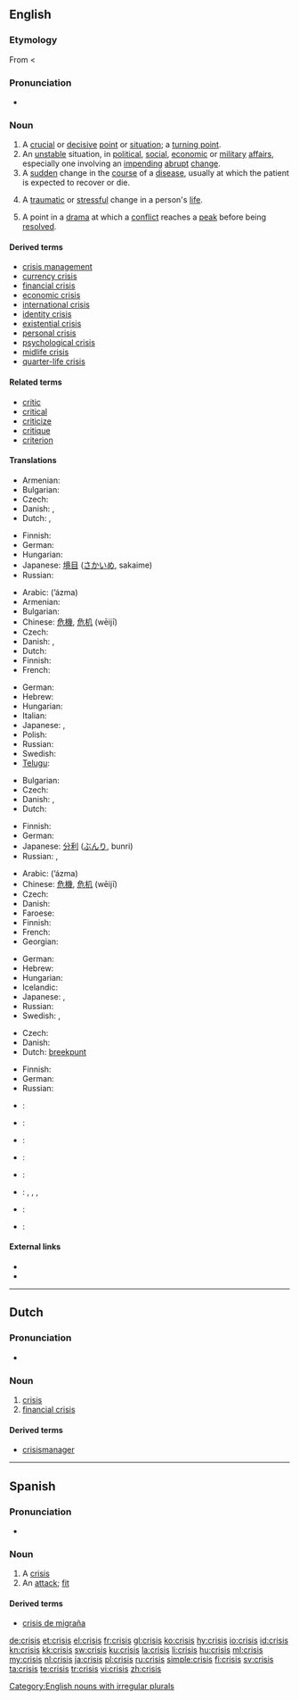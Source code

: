 {{wikipedia|dab=Crisis (disambiguation)|mul=Crisis}}
==English==

===Etymology===
From {{etyl|grc|en}} {{term|κρίσις|sc=polytonic|tr=krisis||a separating, power of distinguishing, decision, choice, election, judgment, dispute|lang=grc}} < {{term|κρίνω|sc=polytonic|tr=krinō||pick out, choose, decide, judge|lang=grc}}

===Pronunciation===
* {{audio|En-us-crisis.ogg|Audio (US)}}

===Noun===
{{en-noun|crises}}

# A [[crucial]] or [[decisive]] [[point]] or [[situation]]; a [[turning point]].
# An [[unstable]] situation, in [[political]], [[social]], [[economic]] or [[military]] [[affair]]s, especially one involving an [[impending]] [[abrupt]] [[change]].
# A [[sudden]] change in the [[course]] of a [[disease]], usually at which the patient is expected to recover or die.
# {{psychology}} A [[traumatic]] or [[stressful]] change in a person's [[life]].
# {{drama}} A point in a [[drama]] at which a [[conflict]] reaches a [[peak]] before being [[resolved]].

====Derived terms====
* [[crisis management]]
* [[currency crisis]]
* [[financial crisis]]
* [[economic crisis]]
* [[international crisis]]
* [[identity crisis]]
* [[existential crisis]]
* [[personal crisis]]
* [[psychological crisis]]
* [[midlife crisis]]
* [[quarter-life crisis]]

====Related terms====
* [[critic]]
* [[critical]]
* [[criticize]]
* [[critique]]
* [[criterion]]

====Translations====
{{trans-top|crucial or decisive point or situation; a turning point}}
* Armenian: {{t-|hy|ճգնաժամ|tr=č̣gnažam}}
* Bulgarian: {{t+|bg|криза|f}}
* Czech: {{t-|cs|rozhodující}} {{t+|cs|okamžik|m}}
* Danish: {{t|da|vendepunkt|n}}, {{t-|da|krise|c}}
* Dutch: {{t+|nl|crisis|f}}, {{t-|nl|keerpunt|n}}
{{trans-mid}}
* Finnish: {{t+|fi|kriisi}}
* German: {{t+|de|Krise|f}}
* Hungarian: {{t+|hu|krízis}}
* Japanese: [[境目]] ([[さかいめ]], sakaime)
* Russian: {{t+|ru|кризис|m|tr=krízis}}
{{trans-bottom}}

{{trans-top|unstable situation in political, social, economic or military affairs}}
* Arabic: {{Arab|[[أزمة]]}} (ʼázma) {{f}}
* Armenian: {{t-|hy|ճգնաժամ|tr=č̣gnažam}}
* Bulgarian: {{t+|bg|криза|f}}
* Chinese: [[危機]], [[危机]] (wēijī)
* Czech: {{t-|cs|krize|f}}
* Danish: {{t|da|krisetilstand|c}}, {{t-|da|krise|c}}
* Dutch: {{t+|nl|crisis|f}}
* Finnish: {{t+|fi|kriisi}}
* French: {{t+|fr|crise|f}}
{{trans-mid}}
* German: {{t+|de|Krise|f}}
* Hebrew: {{t-|he|משבר|m|tr=mashber}}
* Hungarian: {{t+|hu|válság}}
* Italian: {{t-|it|crisi|f}}
* Japanese: {{t+|ja|危機|tr=[[きき]], kiki}} , {{t|ja|クライシス|tr=kuraishisu}}
* Polish: {{t+|pl|kryzys}}
* Russian: {{t+|ru|кризис|m|tr=krízis}}
* Swedish: {{t+|sv|kris}}
* [[Telugu]]: {{t|te|సంక్షోభం|tr=sankshObham}}
{{trans-bottom}}

{{trans-top|sudden change in the course of a disease}}
* Bulgarian: {{t+|bg|криза|f}}
* Czech: {{t-|cs|krize|f}}
* Danish: {{t|da|vendepunkt|n}}, {{t-|da|krise|c}}
* Dutch: {{t+|nl|crisis|f}}
{{trans-mid}}
* Finnish: {{t+|fi|kriisi}}
* German: {{t+|de|Krise|f}}
* Japanese: [[分利]] ([[ぶんり]], bunri)
* Russian: {{t+|ru|кризис|m|tr=krízis}}, {{t|ru|криз|m|tr=kriz}}
{{trans-bottom}}

{{trans-top|traumatic or stressful change in a person's life}}
* Arabic: {{Arab|[[أزمة]]}} (ʼázma) {{f}}
* Chinese: [[危機]], [[危机]] (wēijī)
* Czech: {{t-|cs|krize|f}}
* Danish: {{t-|da|krise|c}}
* Faroese: {{t-|fo|kreppa|f|xs=Faroese}}
* Finnish: {{t+|fi|kriisi}}
* French: {{t+|fr|crise|f}}
* Georgian: {{tø|ka|კრიზისი|tr=krizisi|sc=Geor}}
{{trans-mid}}
* German: {{t+|de|Krise|f}}
* Hebrew: {{t-|he|משבר|m|tr=mashber}}
* Hungarian: {{t+|hu|krízis}}
* Icelandic: {{t+|is|kreppa}}
* Japanese: {{t+|ja|危機|tr=[[きき]], kiki}} , {{t|ja|クライシス|tr=kuraishisu}}
* Russian: {{t+|ru|кризис|m|tr=krízis}}
* Swedish: {{t+|sv|kris}},  {{t|sv|livskris}}
{{trans-bottom}}

{{trans-top|point in a drama at which a conflict reaches a peak before being resolved}}
* Czech: {{t-|cs|krize|f}}
* Danish: {{t-|da|krise|c}}
* Dutch: [[breekpunt]] {{n}}
{{trans-mid}}
* Finnish: {{t+|fi|kriisi}}
* German: {{t+|de|Krise|f}}
* Russian: {{t+|ru|кризис|m|tr=krízis}}
{{trans-bottom}}

{{checktrans-top}}
* {{ttbc|Esperanto}}: {{t-|eo|krizo|xs=Esperanto}}
* {{ttbc|Greek}}: {{t+|el|κρίση|f|tr=krisi}}
* {{ttbc|Italian}}: {{t-|it|crisi|f}}
{{trans-mid}}
* {{ttbc|Norwegian}}: {{t-|no|krise}}
* {{ttbc|Portuguese}}: {{t-|pt|crise|f}}
* {{ttbc|Scottish Gaelic}}: {{t-|gd|cruas|m|xs=Scottish Gaelic}}, {{t-|gd|èiginn|f|xs=Scottish Gaelic}}, {{t-|gd|cunnart|m|xs=Scottish Gaelic}}, {{t|gd|gabhadh|m|xs=Scottish Gaelic}}
* {{ttbc|Spanish}}: {{t-|es|crisis|f}}
* {{ttbc|Swedish}}: {{t+|sv|kris|c}}
{{trans-bottom}}

====External links====
* {{R:Webster 1913}}
* {{R:Century 1911}}

[[Category:English nouns with irregular plurals]]

----

==Dutch==

===Pronunciation===
* {{audio|Nl-crisis.ogg|audio}}

===Noun===
{{nl-noun|g=f|pl1=crises|pl2=crisissen|dim=crisisje}}

# [[#English|crisis]]
# [[financial crisis]]

====Derived terms====
* [[crisismanager]] {{m}}

----

==Spanish==

===Pronunciation===
* {{IPA|/ˈkɾisis/|lang=es}}

===Noun===
{{es-noun-f|pl=crisis}}

# A [[#English|crisis]]
# An [[attack#Noun|attack]]; [[fit#Noun_2|fit]]

====Derived terms====

* [[crisis de migraña]] {{f}}

[[de:crisis]]
[[et:crisis]]
[[el:crisis]]
[[fr:crisis]]
[[gl:crisis]]
[[ko:crisis]]
[[hy:crisis]]
[[io:crisis]]
[[id:crisis]]
[[kn:crisis]]
[[kk:crisis]]
[[sw:crisis]]
[[ku:crisis]]
[[la:crisis]]
[[li:crisis]]
[[hu:crisis]]
[[ml:crisis]]
[[my:crisis]]
[[nl:crisis]]
[[ja:crisis]]
[[pl:crisis]]
[[ru:crisis]]
[[simple:crisis]]
[[fi:crisis]]
[[sv:crisis]]
[[ta:crisis]]
[[te:crisis]]
[[tr:crisis]]
[[vi:crisis]]
[[zh:crisis]]
